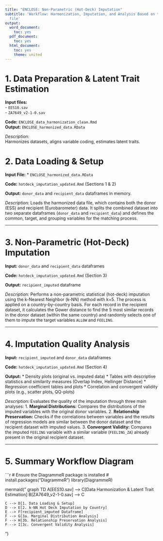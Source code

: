 ```yaml
---
title: "ENCLOSE: Non-Parametric (Hot-Deck) Imputation"
subtitle: 'Workflow: Harmonization, Imputation, and Analysis Based on the hotdeck_imputation_updated.Rmd
  file'
output:
  word_document:
    toc: yes
  pdf_document:
    toc: yes
  html_document:
    toc: yes
    theme: united
---
```


# 1. Data Preparation & Latent Trait Estimation

**Input files:**  
- `EES10.sav`  
- `ZA7649_v2-1-0.sav`

**Code:** `ENCLOSE_data_harmonization_clean.Rmd`  
**Output:** `ENCLOSE_harmonized_data.RData`

*Description:*  
Harmonizes datasets, aligns variable coding, estimates latent traits.

# 2. Data Loading & Setup
**Input File:**
* `ENCLOSE_harmonized_data.RData`

**Code:** `hotdeck_imputation_updated.Rmd` (Sections 1 & 2)

**Output:** `donor_data` and `recipient_data` dataframes in memory.

*Description:*
Loads the harmonized data file, which contains both the donor (ESS) and recipient (Eurobarometer) data. It splits the combined dataset into two separate dataframes (`donor_data` and `recipient_data`) and defines the common, target, and grouping variables for the matching process.

---

# 3. Non-Parametric (Hot-Deck) Imputation
**Input:** `donor_data` and `recipient_data` dataframes

**Code:** `hotdeck_imputation_updated.Rmd` (Section 3)

**Output:** `recipient_imputed` dataframe

*Description:*
Performs a non-parametric statistical (hot-deck) imputation using the k-Nearest Neighbor (k-NN) method with k=5. The process is applied on a country-by-country basis. For each record in the recipient dataset, it calculates the Gower distance to find the 5 most similar records in the donor dataset (within the same country) and randomly selects one of them to impute the target variables `ALLOW` and `FEELING`.

---

# 4. Imputation Quality Analysis
**Input:** `recipient_imputed` and `donor_data` dataframes

**Code:** `hotdeck_imputation_updated.Rmd` (Section 4)

**Output:**
* Density plots (original vs. imputed data)
* Tables with descriptive statistics and similarity measures (Overlap Index, Hellinger Distance)
* Regression coefficient tables and plots
* Correlation and convergent validity plots (e.g., scatter plots, QQ-plots)

*Description:*
Evaluates the quality of the imputation through three main analyses:
1.  **Marginal Distributions:** Compares the distributions of the imputed variables with the original donor variables.
2.  **Relationship Preservation:** Checks if the correlations between variables and the results of regression models are similar between the donor dataset and the recipient dataset with imputed values.
3.  **Convergent Validity:** Compares the imputed `FEELING` variable with a similar variable (`FEELING_ZA`) already present in the original recipient dataset.

---

# 5. Summary Workflow Diagram

```r
# Ensure the DiagrammeR package is installed
# install.packages("DiagrammeR")
library(DiagrammeR)

mermaid("
graph TD
    A[EES10.sav] --> C[Data Harmonization & Latent Trait Estimation]
    B[ZA7649_v2-1-0.sav] --> C
    
    C --> D[1. Data Loading & Setup]
    D --> E[2. k-NN Hot Deck Imputation by Country]
    E --> F[recipient_imputed Dataframe]
    F --> G[3a. Marginal Distribution Analysis]
    F --> H[3b. Relationship Preservation Analysis]
    F --> I[3c. Convergent Validity Analysis]
")